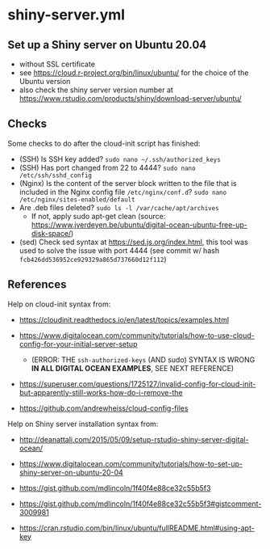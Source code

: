# shiny-server.yml

## Set up a Shiny server on Ubuntu 20.04

-   without SSL certificate
-   see <https://cloud.r-project.org/bin/linux/ubuntu/> for the choice of the Ubuntu version
-   also check the shiny server version number at <https://www.rstudio.com/products/shiny/download-server/ubuntu/>

## Checks

Some checks to do after the cloud-init script has finished:

-   (SSH) Is SSH key added? `sudo nano ~/.ssh/authorized_keys`
-   (SSH) Has port changed from 22 to 4444? `sudo nano /etc/ssh/sshd_config`
-   (Nginx) Is the content of the server block written to the file that is included in the Nginx config file `/etc/nginx/conf.d`? `sudo nano /etc/nginx/sites-enabled/default`
-   Are .deb files deleted? `sudo ls -l /var/cache/apt/archives`
    -   If not, apply sudo apt-get clean (source: <https://www.jverdeyen.be/ubuntu/digital-ocean-ubuntu-free-up-disk-space/>)
-   (sed) Check sed syntax at <https://sed.js.org/index.html>, this tool was used to solve the issue with port 4444 (see commit w/ hash `fcb426dd536952ce929329a865d737660d12f112`)

## References

Help on cloud-init syntax from:

-   <https://cloudinit.readthedocs.io/en/latest/topics/examples.html>

-   <https://www.digitalocean.com/community/tutorials/how-to-use-cloud-config-for-your-initial-server-setup>

    -   (ERROR: THE `ssh-authorized-keys` (AND sudo) SYNTAX IS WRONG **IN ALL DIGITAL OCEAN EXAMPLES**, SEE NEXT REFERENCE)

-   <https://superuser.com/questions/1725127/invalid-config-for-cloud-init-but-apparently-still-works-how-do-i-remove-the>

-   <https://github.com/andrewheiss/cloud-config-files>

Help on Shiny server installation syntax from:

-   <http://deanattali.com/2015/05/09/setup-rstudio-shiny-server-digital-ocean/>

-   <https://www.digitalocean.com/community/tutorials/how-to-set-up-shiny-server-on-ubuntu-20-04>

-   <https://gist.github.com/mdlincoln/1f40f4e88ce32c55b5f3>

-   <https://gist.github.com/mdlincoln/1f40f4e88ce32c55b5f3#gistcomment-3009981>

-   <https://cran.rstudio.com/bin/linux/ubuntu/fullREADME.html#using-apt-key>
